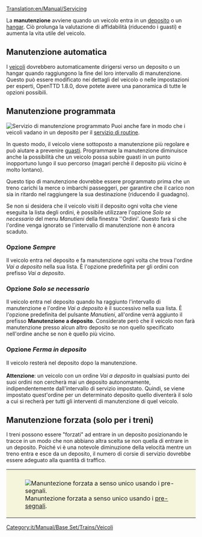 [[Translation:en/Manual/Servicing]]

La '''manutenzione''' avviene quando un veicolo entra in un [[it/Manual/Depositi|deposito]] o un [[it/Hangar|hangar]]. Ciò prolunga la valutazione di affidabilità (riducendo i guasti) e aumenta la vita utile del veicolo.

== Manutenzione automatica ==
I [[it/Manual/Veicoli|veicoli]] dovrebbero automaticamente dirigersi verso un deposito o un hangar quando raggiungono la fine del loro intervallo di manutenzione. Questo può essere modificato nei dettagli del veicolo o nelle impostazioni per esperti, OpenTTD 1.8.0, dove potete avere una panoramica di tutte le opzioni possibili.

== Manutenzione programmata ==
[[File:it/Scheduled servicing.png|frame|right|Servizio di manutenzione programmato]] Puoi anche fare in modo che i veicoli vadano in un deposito per il  [[it/Manual/Ordini#manutenzione|servizio di routine]].

In questo modo, il veicolo viene sottoposto a manutenzione più regolare e può aiutare a prevenire [[it/Guasti|guasti]]. Programmare la manutenzione diminuisce anche la possibilità che un veicolo possa subire guasti in un punto inopportuno lungo il suo percorso (magari perchè il deposito più vicino è molto lontano).

Questo tipo di manutenzione dovrebbe essere programmato prima che un treno carichi la merce o imbarchi passeggeri, per garantire che il carico non sia in ritardo nel raggiungere la sua destinazione (riducendo il guadagno).

Se non si desidera che il veicolo visiti il deposito ogni volta che viene eseguita la lista degli ordini, è possibile utilizzare l'opzione ''Solo se necessario'' del menu ''Manutieni'' della finestra ''Ordini'. Questo farà sì che l'ordine venga ignorato se l'intervallo di manutenzione non è ancora scaduto.

=== Opzione ''Sempre''  ===
Il veicolo entra nel deposito e fa manutenzione ogni volta che trova l'ordine ''Vai a deposito'' nella sua lista. È l'opzione predefinita per gli ordini con prefisso ''Vai a deposito''.

=== Opzione ''Solo se necessario'' ===
Il veicolo entra nel deposito quando ha raggiunto l'intervallo di manutenzione e l'ordine ''Vai a deposito'' è il successivo nella sua lista. È l'opzione predefinita del pulsante ''Manutieni'', all'ordine verrà aggiunto il prefisso '''Manutenzione a deposito'''. Considerate però che il veicolo non farà manutenzione presso alcun altro deposito se non quello specificato nell'ordine anche se non è quello più vicino.

=== Opzione ''Ferma in deposito'' ===
Il veicolo resterà nel deposito dopo la manutenzione.
<br /><br />
'''Attenzione''': un veicolo con un ordine ''Vai a deposito'' in qualsiasi punto dei suoi ordini non cercherà mai un deposito autonomamente, indipendentemente dall'intervallo di servizio impostato. Quindi, se viene impostato quest'ordine per un determinato deposito quello diventerà il solo a cui si recherà per tutti gli interventi di manutenzione di quel veicolo.

==Manutenzione forzata (solo per i treni)==
I treni possono essere "forzati" ad entrare in un deposito posizionando le tracce in un modo che non abbiano altra scelta se non quella di entrare in un deposito. Poiché vi è una notevole diminuzione della velocità mentre un treno entra e esce da un deposito, il numero di corsie di servizio dovrebbe essere adeguato alla quantità di traffico.

{|style="border: 0px; margin: 5px auto 25px auto;"
|style="padding: 10px 10px 5px; 10px; background-color: #F5F5DC;"|[[File:en/Manual/Forced servicing.png|center|frame|Manuntezione forzata a senso unico usando i [[it/Manual/Segnali#pre-segnali|pre-segnali]].]]
|}

[[Category:it/Manual/Base Set/Trains/Veicoli]]